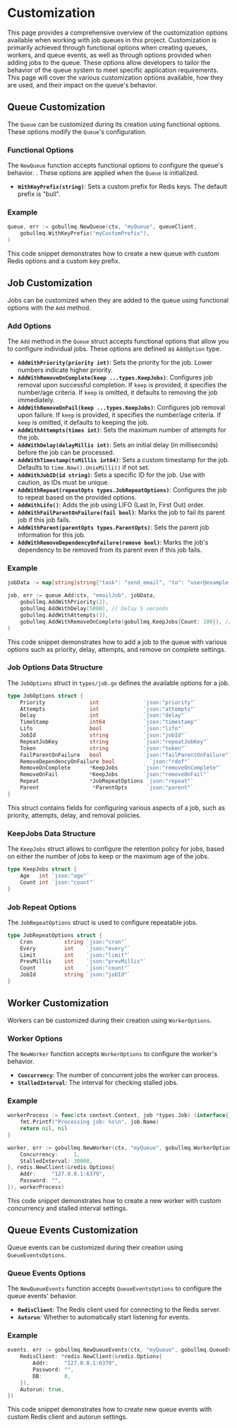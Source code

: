 # Customization

This page provides a comprehensive overview of the customization options available when working with job queues in this project. Customization is primarily achieved through functional options when creating queues, workers, and queue events, as well as through options provided when adding jobs to the queue. These options allow developers to tailor the behavior of the queue system to meet specific application requirements. This page will cover the various customization options available, how they are used, and their impact on the queue's behavior.

## Queue Customization

The `Queue` can be customized during its creation using functional options. These options modify the `Queue`'s configuration.

### Functional Options

The `NewQueue` function accepts functional options to configure the queue's behavior. . These options are applied when the `Queue` is initialized.

*   **`WithKeyPrefix(string)`**: Sets a custom prefix for Redis keys. The default prefix is "bull".

### Example

```go
queue, err := gobullmq.NewQueue(ctx, "myQueue", queueClient,
    gobullmq.WithKeyPrefix("myCustomPrefix"),
)
```

This code snippet demonstrates how to create a new queue with custom Redis options and a custom key prefix.

## Job Customization

Jobs can be customized when they are added to the queue using functional options with the `Add` method.

### Add Options

The `Add` method in the `Queue` struct accepts functional options that allow you to configure individual jobs. These options are defined as `AddOption` type.

*   **`AddWithPriority(priority int)`**: Sets the priority for the job. Lower numbers indicate higher priority.
*   **`AddWithRemoveOnComplete(keep ...types.KeepJobs)`**: Configures job removal upon successful completion. If `keep` is provided, it specifies the number/age criteria. If `keep` is omitted, it defaults to removing the job immediately.
*   **`AddWithRemoveOnFail(keep ...types.KeepJobs)`**: Configures job removal upon failure. If `keep` is provided, it specifies the number/age criteria. If `keep` is omitted, it defaults to keeping the job.
*   **`AddWithAttempts(times int)`**: Sets the maximum number of attempts for the job.
*   **`AddWithDelay(delayMillis int)`**: Sets an initial delay (in milliseconds) before the job can be processed.
*   **`AddWithTimestamp(tsMillis int64)`**: Sets a custom timestamp for the job. Defaults to `time.Now().UnixMilli()` if not set.
*   **`AddWithJobID(id string)`**: Sets a specific ID for the job. Use with caution, as IDs must be unique.
*   **`AddWithRepeat(repeatOpts types.JobRepeatOptions)`**: Configures the job to repeat based on the provided options.
*   **`AddWithLifo()`**: Adds the job using LIFO (Last In, First Out) order.
*   **`AddWithFailParentOnFailure(fail bool)`**: Marks the job to fail its parent job if this job fails.
*   **`AddWithParent(parentOpts types.ParentOpts)`**: Sets the parent job information for this job.
*   **`AddWithRemoveDependencyOnFailure(remove bool)`**: Marks the job's dependency to be removed from its parent even if this job fails.

### Example

```go
jobData := map[string]string{"task": "send_email", "to": "user@example.com"}

job, err := queue.Add(ctx, "emailJob", jobData,
    gobullmq.AddWithPriority(2),
    gobullmq.AddWithDelay(5000), // Delay 5 seconds
    gobullmq.AddWithAttempts(3),
    gobullmq.AddWithRemoveOnComplete(gobullmq.KeepJobs{Count: 100}), // Keep last 100 completed
)
```

This code snippet demonstrates how to add a job to the queue with various options such as priority, delay, attempts, and remove on complete settings.

### Job Options Data Structure

The `JobOptions` struct in `types/job.go` defines the available options for a job.

```go
type JobOptions struct {
	Priority              int              `json:"priority"`
	Attempts              int              `json:"attempts"`
	Delay                 int              `json:"delay"`
	TimeStamp             int64            `json:"timestamp"`
	Lifo                  bool             `json:"lifo"`
	JobId                 string           `json:"jobId"`
	RepeatJobKey          string           `json:"repeatJobKey"`
	Token                 string           `json:"token"`
	FailParentOnFailure   bool             `json:"failParentOnFailure"`
	RemoveDependencyOnFailure bool			 `json:"rdof"`
	RemoveOnComplete      *KeepJobs        `json:"removeOnComplete"`
	RemoveOnFail          *KeepJobs        `json:"removeOnFail"`
	Repeat                *JobRepeatOptions `json:"repeat"`
	Parent                 *ParentOpts      `json:"parent"`
}
```

This struct contains fields for configuring various aspects of a job, such as priority, attempts, delay, and removal policies.

### KeepJobs Data Structure

The `KeepJobs` struct allows to configure the retention policy for jobs, based on either the number of jobs to keep or the maximum age of the jobs.

```go
type KeepJobs struct {
	Age   int `json:"age"`
	Count int `json:"count"`
}
```



### Job Repeat Options

The `JobRepeatOptions` struct is used to configure repeatable jobs.

```go
type JobRepeatOptions struct {
	Cron          string `json:"cron"`
	Every         int    `json:"every"`
	Limit         int    `json:"limit"`
	PrevMillis    int    `json:"prevMillis"`
	Count 		  int 	 `json:"count"`
	JobId 		  string `json:"jobId"`
}
```



## Worker Customization

Workers can be customized during their creation using `WorkerOptions`.

### Worker Options

The `NewWorker` function accepts `WorkerOptions` to configure the worker's behavior.

*   **`Concurrency`**: The number of concurrent jobs the worker can process.
*   **`StalledInterval`**: The interval for checking stalled jobs.

### Example

```go
workerProcess := func(ctx context.Context, job *types.Job) (interface{}, error) {
    fmt.Printf("Processing job: %s\n", job.Name)
    return nil, nil
}

worker, err := gobullmq.NewWorker(ctx, "myQueue", gobullmq.WorkerOptions{
    Concurrency:     1,
    StalledInterval: 30000,
}, redis.NewClient(&redis.Options{
    Addr:     "127.0.0.1:6379",
    Password: "",
}), workerProcess)
```

This code snippet demonstrates how to create a new worker with custom concurrency and stalled interval settings.

## Queue Events Customization

Queue events can be customized during their creation using `QueueEventsOptions`.

### Queue Events Options

The `NewQueueEvents` function accepts `QueueEventsOptions` to configure the queue events' behavior.

*   **`RedisClient`**: The Redis client used for connecting to the Redis server.
*   **`Autorun`**: Whether to automatically start listening for events.

### Example

```go
events, err := gobullmq.NewQueueEvents(ctx, "myQueue", gobullmq.QueueEventsOptions{
    RedisClient: *redis.NewClient(&redis.Options{
        Addr:     "127.0.0.1:6379",
        Password: "",
        DB:       0,
    }),
    Autorun: true,
})
```

This code snippet demonstrates how to create new queue events with custom Redis client and autorun settings.

